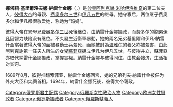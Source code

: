 {{unreferenced|time=2010-02-07T14:35:07+00:00}}

{{infobox royalty
|name=娜塔莉·基里爾洛夫娜·納雷什金娜
|image=Portrait of Tsaritsa Natalya Kirillovna Naryshkina - Google Cultural Institute.jpg
|birth_date={{birth date|1651|9|1}}
|death_date={{death date and age|1694|2|4|1651|9|1}}
|burial_place = {{RUS}}[[莫斯科|莫斯科]][[天使长主教座堂|天使长主教座堂]]
|spouse=[[阿列克謝·米哈伊洛維奇·羅曼諾夫|阿列克謝·米哈伊洛維奇·羅曼諾夫]]
|issue=[[彼得大帝|彼得大帝]]<br>納塔利婭·阿列克謝耶芙娜<br>費奧多拉·阿列克謝耶芙娜
}}

'''娜塔莉·基里爾洛夫娜·納雷什金娜'''（{{lang-ru|Ната́лья Кири́лловна Нары́шкина}}，{{bd|1651年|9月1日|1694年|2月4日}}）是[[沙皇|沙皇]][[阿列克謝·米哈伊洛維奇|阿列克謝·米哈伊洛維奇]]的第二位夫人，[[彼得大帝|彼得大帝]]的母親、[[费奥多尔三世|费奥多尔三世]]和[[伊凡五世|伊凡五世]]的继母。她守寡后，两位继子费奥多尔和伊凡都很敬爱她，称她为“妈妈”。

彼得大帝在異母兄[[费奥多尔三世|费奥多尔三世]]死後继位，由納雷什金娜摄政，而费多尔的胞弟[[伊凡五世|伊凡]]因智力缺陷没有继位。不久發生近衛軍暴動，她的兩名兄弟基里爾和伊凡·納雷什金當著彼得大帝的面被暴動士兵殺死，而她被封為[[波雅尔|波雅尔]]的養父{{link-en|阿塔蒙·馬特維耶夫|Artamon Matveyev}}亦被殺害，由此阿列克謝第一任夫人所生的女兒[[索菲婭·阿列克謝耶芙娜·羅曼諾娃|蘇菲亞]]拥立伊凡为伊凡五世，与彼得并立，蘇菲亞亦取代納雷什金娜摄政，掌握實權。納雷什金娜与彼得同住，由教会接济，生活相对贫穷。

1689年8月，彼得推翻索菲亚，納雷什金娜回宫，她的兄弟列夫·納雷什金被任为外交大臣和实质首相。1694年，納雷什金娜死後，彼得大帝親政。

{{Authority control}}
{{俄羅斯人物小作品}}
{{DEFAULTSORT: Naryshkina, Natalia}}
[[Category:俄罗斯君主配偶|Category:俄罗斯君主配偶]]
[[Category:俄羅斯女性政治人物|Category:俄羅斯女性政治人物]]
[[Category:欧洲女性摄政者|Category:欧洲女性摄政者]]
[[Category:俄罗斯摄政者|Category:俄罗斯摄政者]]
[[Category:俄羅斯韃靼人|Category:俄羅斯韃靼人]]